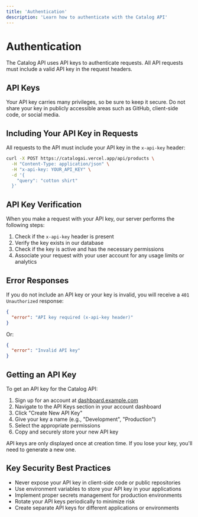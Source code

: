 ```yaml
---
title: 'Authentication'
description: 'Learn how to authenticate with the Catalog API'
---
```


# Authentication

The Catalog API uses API keys to authenticate requests. All API requests must include a valid API key in the request headers.

## API Keys

Your API key carries many privileges, so be sure to keep it secure. Do not share your key in publicly accessible areas such as GitHub, client-side code, or social media.

## Including Your API Key in Requests

All requests to the API must include your API key in the `x-api-key` header:

```bash
curl -X POST https://catalogai.vercel.app/api/products \
  -H "Content-Type: application/json" \
  -H "x-api-key: YOUR_API_KEY" \
  -d '{
    "query": "cotton shirt"
  }'
```

## API Key Verification

When you make a request with your API key, our server performs the following steps:

1. Check if the `x-api-key` header is present
2. Verify the key exists in our database
3. Check if the key is active and has the necessary permissions
4. Associate your request with your user account for any usage limits or analytics

## Error Responses

If you do not include an API key or your key is invalid, you will receive a `401 Unauthorized` response:

```json
{
  "error": "API key required (x-api-key header)"
}
```

Or:

```json
{
  "error": "Invalid API key"
}
```

## Getting an API Key

To get an API key for the Catalog API:

1. Sign up for an account at [dashboard.example.com](https://dashboard.example.com)
2. Navigate to the API Keys section in your account dashboard
3. Click "Create New API Key"
4. Give your key a name (e.g., "Development", "Production")
5. Select the appropriate permissions
6. Copy and securely store your new API key

<Note>
  API keys are only displayed once at creation time. If you lose your key, you'll need to generate a new one.
</Note>

## Key Security Best Practices

- Never expose your API key in client-side code or public repositories
- Use environment variables to store your API key in your applications
- Implement proper secrets management for production environments
- Rotate your API keys periodically to minimize risk
- Create separate API keys for different applications or environments 